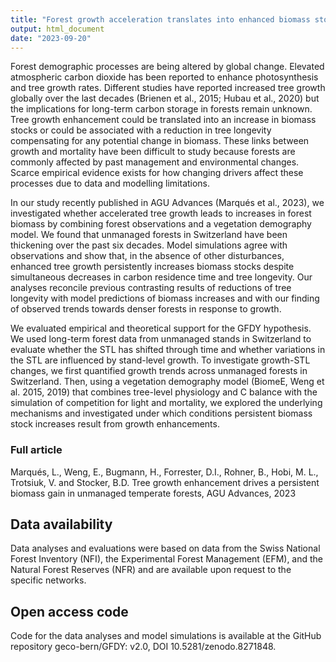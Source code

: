 ```yaml
---
title: "Forest growth acceleration translates into enhanced biomass stocks"
output: html_document
date: "2023-09-20"
---
```


Forest demographic processes are being altered by global change. Elevated atmospheric carbon dioxide has been reported to enhance photosynthesis and tree growth rates. Different studies have reported increased tree growth globally over the last decades (Brienen et al., 2015; Hubau et al., 2020) but the implications for long-term carbon storage in forests remain unknown. Tree growth enhancement could be translated into an increase in biomass stocks or could be associated with a reduction in tree longevity compensating for any potential change in biomass. These links between growth and mortality have been difficult to study because forests are commonly affected by past management and environmental changes. Scarce empirical evidence exists for how changing drivers affect these processes due to data and modelling limitations.

In our study recently published in AGU Advances (Marqués et al., 2023), we investigated whether accelerated tree growth leads to increases in forest biomass by combining forest observations and a vegetation demography model. We found that unmanaged forests in Switzerland have been thickening over the past six decades. Model simulations agree with observations and show that, in the absence of other disturbances, enhanced tree growth persistently increases biomass stocks despite simultaneous decreases in carbon residence time and tree longevity. Our analyses reconcile previous contrasting results of reductions of tree longevity with model predictions of biomass increases and with our finding of observed trends towards denser forests in response to growth.

We evaluated empirical and theoretical support for the GFDY hypothesis. We used long-term forest data from unmanaged stands in Switzerland to evaluate whether the STL has shifted through time and whether variations in the STL are influenced by stand-level growth. To investigate growth-STL changes, we first quantified growth trends across unmanaged forests in Switzerland. Then, using a vegetation demography model (BiomeE, Weng et al. 2015, 2019) that combines tree-level physiology and C balance with the simulation of competition for light and mortality, we explored the underlying mechanisms and investigated under which conditions persistent biomass stock increases result from growth enhancements.



### Full article
Marqués, L., Weng, E., Bugmann, H., Forrester, D.I., Rohner, B., Hobi, M. L., Trotsiuk, V. and Stocker, B.D. Tree growth enhancement drives a persistent biomass gain in unmanaged temperate forests, AGU Advances, 2023

## Data availability
Data analyses and evaluations were based on data from the Swiss National Forest Inventory (NFI), the Experimental Forest Management (EFM), and the Natural Forest Reserves (NFR) and are available upon request to the specific networks.

## Open access code
Code for the data analyses and model simulations is available at the GitHub repository geco-bern/GFDY: v2.0, DOI 10.5281/zenodo.8271848.



